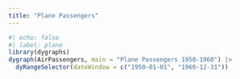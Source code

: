 ```yaml
---
title: "Plane Passengers"
---
```


```r
#| echo: false
#| label: plane
library(dygraphs)
dygraph(AirPassengers, main = "Plane Passengers 1950-1960") |>
  dyRangeSelector(dateWindow = c("1950-01-01", "1960-12-31"))

```
